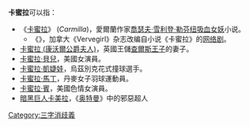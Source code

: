'''卡蜜拉'''可以指：
* 《[[卡蜜拉_(小说)|卡蜜拉]]》 (''Carmilla'')，愛爾蘭作家[[喬瑟夫·雪利登·勒芬纽|喬瑟夫·雪利登·勒芬纽]][[吸血鬼|吸血女妖]]小说。
** 《{{link-en|卡蜜拉 (网络剧)|Carmilla (series)}}》，加拿大《Vervegirl》杂志改编自小说《卡蜜拉》的[[网络剧|网络剧]]。
* [[卡蜜拉_(康沃爾公爵夫人)|卡蜜拉 (康沃爾公爵夫人)]]，英國王儲[[查爾斯王子|查爾斯王子]]的妻子。
* [[卡蜜拉·貝兒|卡蜜拉·貝兒]]，美國女演員。
* [[卡蜜拉·凱婕娃|卡蜜拉·凱婕娃]]，烏茲別克花式撞球選手。
* [[卡蜜拉·馬丁|卡蜜拉·馬丁]]，丹麥女子羽球運動員。
* [[卡蜜拉·賓|卡蜜拉·賓]]，美國色情女演員。
* [[暗黑巨人卡美拉|暗黑巨人卡美拉]]，《[[奥特曼|奥特曼]]》中的邪惡超人

[[Category:三字消歧義|Category:三字消歧義]]
